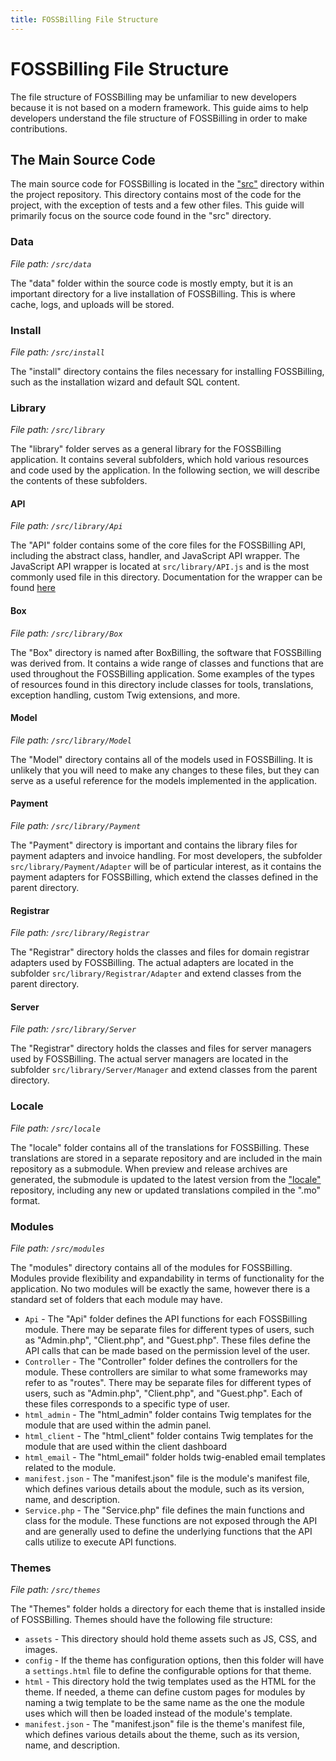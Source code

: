 ```yaml
---
title: FOSSBilling File Structure
---
```


# FOSSBilling File Structure
The file structure of FOSSBilling may be unfamiliar to new developers because it is not based on a modern framework. This guide aims to help developers understand the file structure of FOSSBilling in order to make contributions.

## The Main Source Code

The main source code for FOSSBilling is located in the ["src"](https://github.com/FOSSBilling/FOSSBilling/tree/main/src) directory within the project repository. This directory contains most of the code for the project, with the exception of tests and a few other files. This guide will primarily focus on the source code found in the "src" directory.

### Data
*File path: ``/src/data``*

The "data" folder within the source code is mostly empty, but it is an important directory for a live installation of FOSSBilling. This is where cache, logs, and uploads will be stored.

### Install
*File path: ``/src/install``*

The "install" directory contains the files necessary for installing FOSSBilling, such as the installation wizard and default SQL content.

### Library
*File path: ``/src/library``*

The "library" folder serves as a general library for the FOSSBilling application. It contains several subfolders, which hold various resources and code used by the application. In the following section, we will describe the contents of these subfolders.

#### API
*File path: ``/src/library/Api``*

The "API" folder contains some of the core files for the FOSSBilling API, including the abstract class, handler, and JavaScript API wrapper.
The JavaScript API wrapper is located at ``src/library/API.js`` and is the most commonly used file in this directory. Documentation for the wrapper can be found [here](https://fossbilling.org/docs/api/javascript)

#### Box
*File path: ``/src/library/Box``*

The "Box" directory is named after BoxBilling, the software that FOSSBilling was derived from. It contains a wide range of classes and functions that are used throughout the FOSSBilling application. 
Some examples of the types of resources found in this directory include classes for tools, translations, exception handling, custom Twig extensions, and more.

#### Model
*File path: ``/src/library/Model``*

The "Model" directory contains all of the models used in FOSSBilling. It is unlikely that you will need to make any changes to these files, but they can serve as a useful reference for the models implemented in the application.

#### Payment
*File path: ``/src/library/Payment``*

The "Payment" directory is important and contains the library files for payment adapters and invoice handling. 
For most developers, the subfolder ``src/library/Payment/Adapter`` will be of particular interest, as it contains the payment adapters for FOSSBilling, which extend the classes defined in the parent directory.

#### Registrar
*File path: ``/src/library/Registrar``*

The "Registrar" directory holds the classes and files for domain registrar adapters used by FOSSBilling.
The actual adapters are located in the subfolder ``src/library/Registrar/Adapter`` and extend classes from the parent directory.


#### Server
*File path: ``/src/library/Server``*

The "Registrar" directory holds the classes and files for server managers used by FOSSBilling.
The actual server managers are located in the subfolder ``src/library/Server/Manager`` and extend classes from the parent directory.

### Locale
*File path: ``/src/locale``*

The "locale" folder contains all of the translations for FOSSBilling. These translations are stored in a separate repository and are included in the main repository as a submodule. 
When preview and release archives are generated, the submodule is updated to the latest version from the ["locale"](https://github.com/FOSSBilling/locale) repository, including any new or updated translations compiled in the ".mo" format.

### Modules
*File path: ``/src/modules``*

The "modules" directory contains all of the modules for FOSSBilling. Modules provide flexibility and expandability in terms of functionality for the application.
No two modules will be exactly the same, however there is a standard set of folders that each module may have.
  - `Api` - The "Api" folder defines the API functions for each FOSSBilling module. There may be separate files for different types of users, such as "Admin.php", "Client.php", and "Guest.php". These files define the API calls that can be made based on the permission level of the user.
  - `Controller`    - The "Controller" folder defines the controllers for the module. These controllers are similar to what some frameworks may refer to as "routes". There may be separate files for different types of users, such as "Admin.php", "Client.php", and "Guest.php". Each of these files corresponds to a specific type of user.
  - `html_admin`    - The "html_admin" folder contains Twig templates for the module that are used within the admin panel.
  - `html_client`   - The "html_client" folder contains Twig templates for the module that are used within the client dashboard
  - `html_email`    - The "html_email" folder holds twig-enabled email templates related to the module.
  - `manifest.json` - The "manifest.json" file is the module's manifest file, which defines various details about the module, such as its version, name, and description.
  - `Service.php`   - The "Service.php" file defines the main functions and class for the module. These functions are not exposed through the API and are generally used to define the underlying functions that the API calls utilize to execute API functions.

### Themes
*File path: ``/src/themes``*

The "Themes" folder holds a directory for each theme that is installed inside of FOSSBilling.
Themes should have the following file structure:
  - `assets`        - This directory should hold theme assets such as JS, CSS, and images.
  - `config`        - If the theme has configuration options, then this folder will have a `settings.html` file to define the configurable options for that theme.
  - `html`          - This directory hold the twig templates used as the HTML for the theme. If needed, a theme can define custom pages for modules by naming a twig template to be the same name as the one the module uses which will then be loaded instead of the module's template.
  - `manifest.json` - The "manifest.json" file is the theme's manifest file, which defines various details about the theme, such as its version, name, and description.

